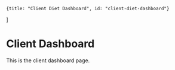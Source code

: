 
    {title: "Client Diet Dashboard", id: "client-diet-dashboard"}
]

# Client Dashboard

This is the client dashboard page.

<ClientDietDashboard />